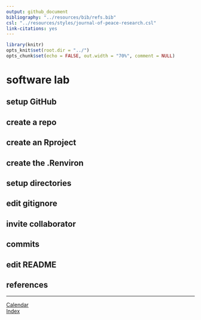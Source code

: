 ```yaml
---
output: github_document
bibliography: "../resources/bib/refs.bib" 
csl: "../resources/styles/journal-of-peace-research.csl"
link-citations: yes
---
```


```r
library(knitr)
opts_knit$set(root.dir = "../")
opts_chunk$set(echo = FALSE, out.width = "70%", comment = NULL)
```

# software lab

 

## setup GitHub



## create a repo



## create an Rproject



## create the .Renviron



## setup directories



## edit gitignore



## invite collaborator



## commits



## edit README










## references

<div id="refs"></div>




---    
[Calendar](../README.md#calendar)    
[Index](../README.md#index)    
